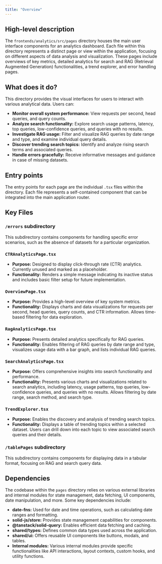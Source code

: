 ```yaml
---
title: "Overview"
---
```


## High-level description
The `frontends/analytics/src/pages` directory houses the main user interface components for an analytics dashboard. Each file within this directory represents a distinct page or view within the application, focusing on different aspects of data analysis and visualization. These pages include overviews of key metrics, detailed analytics for search and RAG (Retrieval Augmented Generation) functionalities, a trend explorer, and error handling pages.

## What does it do?
This directory provides the visual interfaces for users to interact with various analytical data. Users can:
- **Monitor overall system performance:** View requests per second, head queries, and query counts.
- **Analyze search functionality:** Explore search usage patterns, latency, top queries, low-confidence queries, and queries with no results.
- **Investigate RAG usage:** Filter and visualize RAG queries by date range and type, and examine individual query details.
- **Discover trending search topics:** Identify and analyze rising search terms and associated queries.
- **Handle errors gracefully:** Receive informative messages and guidance in case of missing datasets.

## Entry points
The entry points for each page are the individual `.tsx` files within the directory. Each file represents a self-contained component that can be integrated into the main application router.

## Key Files
### `/errors` subdirectory
This subdirectory contains components for handling specific error scenarios, such as the absence of datasets for a particular organization.

### `CTRAnalyticsPage.tsx`
- **Purpose:** Designed to display click-through rate (CTR) analytics. Currently unused and marked as a placeholder.
- **Functionality:** Renders a simple message indicating its inactive status and includes basic filter setup for future implementation.

### `OverviewPage.tsx`
- **Purpose:** Provides a high-level overview of key system metrics.
- **Functionality:** Displays charts and data visualizations for requests per second, head queries, query counts, and CTR information. Allows time-based filtering for data exploration.

### `RagAnalyticsPage.tsx`
- **Purpose:** Presents detailed analytics specifically for RAG queries.
- **Functionality:** Enables filtering of RAG queries by date range and type, visualizes usage data with a bar graph, and lists individual RAG queries.

### `SearchAnalyticsPage.tsx`
- **Purpose:** Offers comprehensive insights into search functionality and performance.
- **Functionality:** Presents various charts and visualizations related to search analytics, including latency, usage patterns, top queries, low-confidence queries, and queries with no results. Allows filtering by date range, search method, and search type.

### `TrendExplorer.tsx`
- **Purpose:** Enables the discovery and analysis of trending search topics.
- **Functionality:** Displays a table of trending topics within a selected dataset. Users can drill down into each topic to view associated search queries and their details.

### `/tablePages` subdirectory
This subdirectory contains components for displaying data in a tabular format, focusing on RAG and search query data.

## Dependencies
The codebase within the `pages` directory relies on various external libraries and internal modules for state management, data fetching, UI components, date manipulation, and more. Some key dependencies include:

- **date-fns:** Used for date and time operations, such as calculating date ranges and formatting.
- **solid-js/store:** Provides state management capabilities for components.
- **@tanstack/solid-query:** Enables efficient data fetching and caching.
- **shared/types:** Defines common data types used across the application.
- **shared/ui:** Offers reusable UI components like buttons, modals, and tables.
- **Internal modules:** Various internal modules provide specific functionalities like API interactions, layout contexts, custom hooks, and utility functions.

